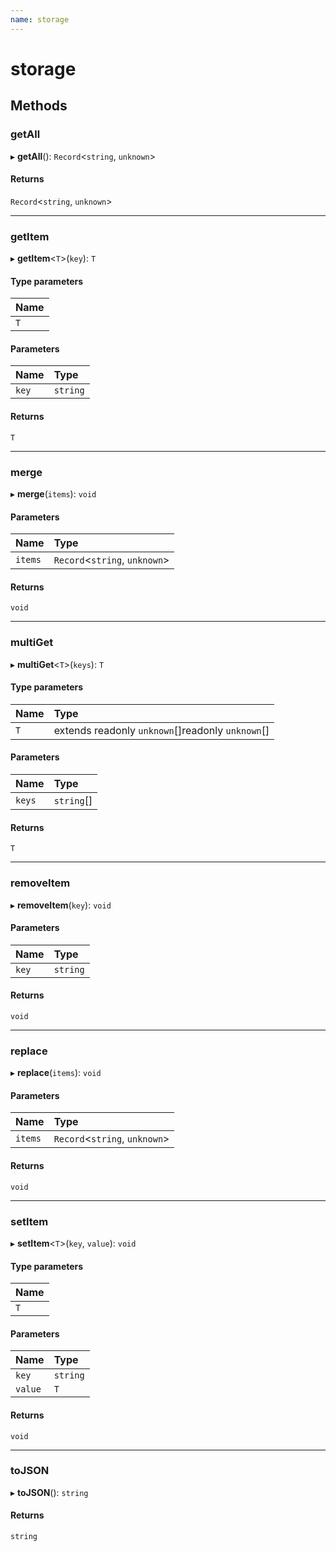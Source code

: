 ```yaml
---
name: storage
---
```


# storage

## Methods

### getAll

▸ **getAll**(): `Record`<`string`, `unknown`\>

#### Returns

`Record`<`string`, `unknown`\>

___


### getItem

▸ **getItem**<`T`\>(`key`): `T`

#### Type parameters

| Name |
| :------ |
| `T` |

#### Parameters

| Name | Type |
| :------ | :------ |
| `key` | `string` |

#### Returns

`T`
___

### merge

▸ **merge**(`items`): `void`

#### Parameters

| Name | Type |
| :------ | :------ |
| `items` | `Record`<`string`, `unknown`\> |

#### Returns

`void`
___

### multiGet

▸ **multiGet**<`T`\>(`keys`): `T`

#### Type parameters

| Name | Type |
| :------ | :------ |
| `T` | extends readonly `unknown`[]readonly `unknown`[] |

#### Parameters

| Name | Type |
| :------ | :------ |
| `keys` | `string`[] |

#### Returns

`T`

___

### removeItem

▸ **removeItem**(`key`): `void`

#### Parameters

| Name | Type |
| :------ | :------ |
| `key` | `string` |

#### Returns

`void`

___

### replace

▸ **replace**(`items`): `void`

#### Parameters

| Name | Type |
| :------ | :------ |
| `items` | `Record`<`string`, `unknown`\> |

#### Returns

`void`

___

### setItem

▸ **setItem**<`T`\>(`key`, `value`): `void`

#### Type parameters

| Name |
| :------ |
| `T` |

#### Parameters

| Name | Type |
| :------ | :------ |
| `key` | `string` |
| `value` | `T` |

#### Returns

`void`

___

### toJSON

▸ **toJSON**(): `string`

#### Returns

`string`
